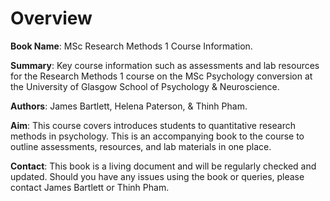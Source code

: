 # Overview {.unnumbered}

**Book Name**: MSc Research Methods 1 Course Information. 

**Summary**: Key course information such as assessments and lab resources for the Research Methods 1 course on the MSc Psychology conversion at the University of Glasgow School of Psychology & Neuroscience.

**Authors**: James Bartlett, Helena Paterson, & Thinh Pham. 

**Aim**: This course covers introduces students to quantitative research methods in psychology. This is an accompanying book to the course to outline assessments, resources, and lab materials in one place. 

**Contact**: This book is a living document and will be regularly checked and updated. Should you have any issues using the book or queries, please contact James Bartlett or Thinh Pham.


